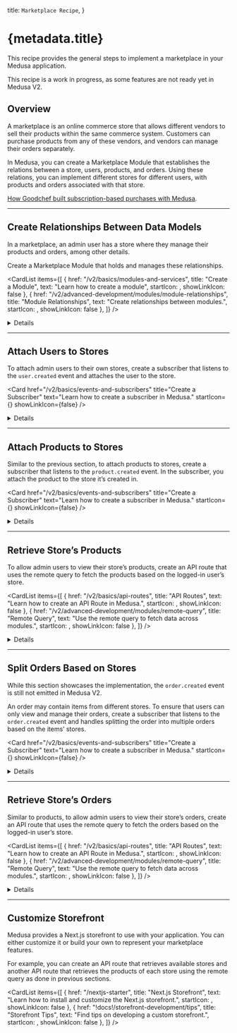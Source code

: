 
  title: `Marketplace Recipe`,
}

# {metadata.title}

This recipe provides the general steps to implement a marketplace in your Medusa application.

<Note type="soon" title="In Development">

This recipe is a work in progress, as some features are not ready yet in Medusa V2.

</Note>

## Overview

A marketplace is an online commerce store that allows different vendors to sell their products within the same commerce system. Customers can purchase products from any of these vendors, and vendors can manage their orders separately.

In Medusa, you can create a Marketplace Module that establishes the relations between a store, users, products, and orders. Using these relations, you can implement different stores for different users, with products and orders associated with that store.

<Note title="Related use-case">

[How Goodchef built subscription-based purchases with Medusa](https://medusajs.com/blog/foraged/).

</Note>

---

## Create Relationships Between Data Models

In a marketplace, an admin user has a store where they manage their products and orders, among other details.

Create a Marketplace Module that holds and manages these relationships.

<CardList items={[
  {
    href: "/v2/basics/modules-and-services",
    title: "Create a Module",
    text: "Learn how to create a module",
    startIcon: <AcademicCapSolid />,
    showLinkIcon: false
  },
  {
    href: "/v2/advanced-development/modules/module-relationships",
    title: "Module Relationships",
    text: "Create relationships between modules.",
    startIcon: <AcademicCapSolid />,
    showLinkIcon: false
  },
]} />

<Details summaryContent="Example">

  In this section, you’ll create a Marketplace Module with the necessary relationships and functionalities in the main service.
  
  Start by creating the directory `src/modules/marketplace`.
  
  Then, create the file `src/modules/marketplace/models/store-user.ts` with the following content:
  
  ```ts title="src/modules/marketplace/models/store-user.ts"
  import { BaseEntity } from "@medusajs/utils";
  import { Entity, PrimaryKey, Property } from "@mikro-orm/core"
  
  @Entity()
  class StoreUser extends BaseEntity {
    @PrimaryKey()
    id!: string
  
    @Property({ columnType: "text" })
    store_id: string
  
    @Property({ columnType: "text" })
    user_id: string
  }
  
  export default StoreUser
  ```
  
  This creates a `StoreUser` data model with the `store_id` and `user_id` fields. These fields will be used later to establish relationships to the Store and User modules.
  
  Next, create the file `src/modules/marketplace/models/store-product.ts` with the following content:
  
  ```ts title="src/modules/marketplace/models/store-product.ts"
  import { BaseEntity } from "@medusajs/utils";
  import { Entity, PrimaryKey, Property } from "@mikro-orm/core"
  
  @Entity()
  class StoreProduct extends BaseEntity {
    @PrimaryKey()
    id!: string
  
    @Property({ columnType: "text" })
    store_id: string
  
    @Property({ columnType: "text" })
    product_id: string
  }
  
  export default StoreProduct
  ```
  
  This creates a `StoreProduct` data model with the `store_id` and `product_id` fields. These fields will be used later to establish relationships to the Store and Product modules.
  
  Finally, create the file `src/modules/marketplace/models/store-order.ts` with the following content:
  
  ```ts title="src/modules/marketplace/models/store-order.ts"
  import { BaseEntity } from "@medusajs/utils";
  import { Entity, PrimaryKey, Property } from "@mikro-orm/core"
  
  @Entity()
  class StoreOrder extends BaseEntity {
    @PrimaryKey()
    id!: string
  
    @Property({ columnType: "text" })
    store_id: string
  
    @Property({ columnType: "text" })
    order_id: string
  
    @Property({ columnType: "text" })
    parent_order_id?: string
  }
  
  export default StoreOrder
  ```
  
  This creates a `StoreOrder` data model with the `store_id`, `order_id`, and `parent_order_id` fields. The `store_id` and `order_id` fields will be used to establish relationships to the Store and Order modules. You’ll learn about the use of `parent_order_id` in a later section.
  
  <Note title="Tip">

  You can add relationships to data models of other modules in a similar manner.
  
  </Note>
  
  To reflect these changes on the database, create the migration `src/modules/marketplace/migrations/Migration20240514143248.ts` with the following content:
  
  ```ts title="src/modules/marketplace/migrations/Migration20240514143248.ts"
  import { Migration } from '@mikro-orm/migrations';
  
  export class Migration20240514143248 extends Migration {
  
    async up(): Promise<void> {
      this.addSql('create table if not exists "store_order" ("id" varchar(255) not null, "store_id" text not null, "order_id" text not null, "parent_order_id" text not null, constraint "store_order_pkey" primary key ("id"));');
  
      this.addSql('create table if not exists "store_product" ("id" varchar(255) not null, "store_id" text not null, "product_id" text not null, constraint "store_product_pkey" primary key ("id"));');
  
      this.addSql('create table if not exists "store_user" ("id" varchar(255) not null, "store_id" text not null, "user_id" text not null, constraint "store_user_pkey" primary key ("id"));');
    }
  
    async down(): Promise<void> {
      this.addSql('drop table if exists "store_order" cascade;');
  
      this.addSql('drop table if exists "store_product" cascade;');
  
      this.addSql('drop table if exists "store_user" cascade;');
    }
  
  }
  
  ```
  
  You’ll run the migration after registering the module in the Medusa configurations.
  
  Next, you’ll create types that you’ll use throughout your customizations.
  
  Create the file `src/types/marketplace/index.ts` with the following content:
  
  ```ts title="src/types/marketplace/index.ts"
  import { 
    StoreDTO, 
    UserDTO,
    ProductDTO,
    OrderDTO
  } from "@medusajs/types"
  
  export type StoreUserDTO = {
    id: string
    store_id: string
    user_id: string
    store?: StoreDTO
    user?: UserDTO
  }
  
  export type StoreProductDTO = {
    id: string
    store_id: string
    product_id: string
    store?: StoreDTO
    product?: ProductDTO
  }
  
  export type StoreOrderDTO = {
    id: string
    store_id: string
    order_id: string
    parent_order_id?: string
    store?: StoreDTO
    order?: OrderDTO
  }
  
  export type CreateStoreUserDTO = {
    store_id: string
    user_id: string
  }
  
  export type CreateStoreProductDTO = {
    store_id: string
    product_id: string
  }
  
  export type CreateStoreOrderDTO = {
    store_id: string
    order_id: string
    parent_order_id?: string
  }

  ```
  
  Then, create the module’s main service at `src/modules/marketplace/service.ts` with the following content:

  ["48", "abstractModuleServiceFactory", "Extends the service factory to generate basic data management features."],
  ["102", "relationships", "Defines relationships to the Store, User, Product, and Order modules."],
  ["131", "create", "Method to create a `StoreUser`."],
  ["141", "createStoreProduct", "Method to create a `StoreProduct`."],
  ["150", "createStoreOrder", "Method to create a `StoreOrder`."]
]
  
  ```ts title="src/modules/marketplace/service.ts" highlights={mainServiceHighlights} collapsibleLines="1-17" expandButtonLabel="Show Imports"
  import { ModulesSdkUtils, Modules } from "@medusajs/utils"
  import StoreUser from "./models/store-user";
  import StoreProduct from "./models/store-product";
  import StoreOrder from "./models/store-order";
  import { 
    CreateStoreOrderDTO, 
    CreateStoreProductDTO, 
    CreateStoreUserDTO, 
    StoreOrderDTO, 
    StoreProductDTO, 
    StoreUserDTO
  } from "../../types/marketplace";
  import { 
    ModuleJoinerConfig, 
    ModulesSdkTypes
  } from "@medusajs/types";
  
  type InjectedDependencies = {
    storeUserService: ModulesSdkTypes.InternalModuleService<
      any
    >
    storeProductService: ModulesSdkTypes.InternalModuleService<
      any
    >
    storeOrderService: ModulesSdkTypes.InternalModuleService<
      any
    >
  }
  
  type AllModelsDTO = {
    StoreUser: {
      dto: StoreUserDTO
    },
    StoreProduct: {
      dto: StoreProductDTO
    },
    StoreOrder: {
      dto: StoreOrderDTO
    }
  }
  
  const generateMethodsFor = [
    StoreProduct,
    StoreOrder
  ]
  
  class MarketplaceModuleService extends ModulesSdkUtils
    .abstractModuleServiceFactory<
      InjectedDependencies,
      StoreUserDTO,
      AllModelsDTO
    >(
      StoreUser, generateMethodsFor
    ) {
      storeUserService_: ModulesSdkTypes.InternalModuleService<
        StoreUser
      >
      storeProductService_: ModulesSdkTypes.InternalModuleService<
        StoreProduct
      >
      storeOrderService_: ModulesSdkTypes.InternalModuleService<
        StoreOrder
      >
  
      constructor({ 
        storeUserService, 
        storeProductService, 
        storeOrderService
      }: InjectedDependencies) {
        // @ts-ignore
        super(...arguments)
        this.storeUserService_ = storeUserService
        this.storeProductService_ = storeProductService
        this.storeOrderService_ = storeOrderService
      }
  
      __joinerConfig(): ModuleJoinerConfig {
        return {
          serviceName: "marketplaceModuleService",
          alias: [
            {
              name: ["store_user"],
              args: {
                entity: StoreUser.name
              }
            },
            {
              name: ["store_product"],
              args: {
                entity: StoreProduct.name,
                methodSuffix: "StoreProducts"
              }
            },
            {
              name: ["store_order"],
              args: {
                entity: StoreOrder.name,
                methodSuffix: "StoreOrders"
              }
            }
          ],
          relationships: [
            {
              serviceName: Modules.STORE,
              alias: "store",
              primaryKey: "id",
              foreignKey: "store_id"
            },
            {
              serviceName: Modules.USER,
              alias: "user",
              primaryKey: "id",
              foreignKey: "user_id"
            },
            {
              serviceName: Modules.PRODUCT,
              alias: "product",
              primaryKey: "id",
              foreignKey: "product_id"
            },
            {
              serviceName: Modules.ORDER,
              alias: "order",
              primaryKey: "id",
              foreignKey: "order_id"
            }
          ]
        }
      }
  
      async create(
        data: CreateStoreUserDTO
      ): Promise<StoreUserDTO> {
        const storeUser = await this.storeUserService_.create(
          data
        )
  
        return storeUser
      }
  
      async createStoreProduct(
        data: CreateStoreProductDTO
      ): Promise<StoreProductDTO> {
        const storeProduct = await this.storeProductService_
          .create(data)
  
        return storeProduct
      }
  
      async createStoreOrder(
        data: CreateStoreOrderDTO
      ): Promise<StoreOrderDTO> {
        const storeOrder = await this.storeOrderService_
          .create(data)
  
        return storeOrder
      }
    }
  
  export default MarketplaceModuleService
  ```
  
  The module’s main service:
  
  - Extends the service factory to generate basic data management features.
  - Defines relationships to the Store, User, Product, and Order modules.
  - Defines `create` methods for the `StoreUser`, `StoreProduct`, and `StoreOrder` data models.
  
  Finally, create the module definition at `src/modules/marketplace/index.ts` with the following content:
  
  ```ts title="src/modules/marketplace/index.ts"
  import MarketplaceModuleService from "./service";
  
  export default {
    service: MarketplaceModuleService,
  } 
  ```
  
  To use the module, add it to the `modules` object in `medusa-config.js`:
  
  ```js title="medusa-config.js"
  const modules = {
    marketplaceModuleService: {
      resolve: "./modules/marketplace",
      definition: {
        isQueryable: true
      }
    },
    // ...
  }
  ```
  
  Then, run the migrations of the module:
  
  ```bash npm2yarn
  npx medusa migrations run
  ```

</Details>
    

---

## Attach Users to Stores

To attach admin users to their own stores, create a subscriber that listens to the `user.created` event and attaches the user to the store.

<Card
  href="/v2/basics/events-and-subscribers"
  title="Create a Subscriber"
  text="Learn how to create a subscriber in Medusa."
  startIcon={<AcademicCapSolid />}
  showLinkIcon={false}
/>

<Details summaryContent="Example">

  Create the file `src/subscribers/user-created.ts` with the following content:
  
  ["10", "", "The event data payload with the created user's ID."],
  ["24", "", "Retrieve the created user."],
  ["26", "", "Create a store for that user using the Store Module."],
  ["30", "", "Create a relationship between the user and the store by creating a `StoreUser` record."]
]
  
  ```ts title="src/subscribers/user-created.ts" highlights={userSubscriberHighlights} collapsibleLines="1-8" expandButtonLabel="Show Imports"
  import { SubscriberArgs, type SubscriberConfig } from "@medusajs/medusa"
  import { ModuleRegistrationName } from "@medusajs/modules-sdk"
  import { 
    IUserModuleService,
    IStoreModuleService
  } from "@medusajs/types"
  import MarketplaceModuleService from "../modules/marketplace/service"
  
  export default async function userCreatedHandler({
    data,
    container
  }: SubscriberArgs<{ id: string }>) {
    const { id } = data.data || { data }
    const userModuleService: IUserModuleService = container.resolve(
      ModuleRegistrationName.USER
    )
    const storeModuleService: IStoreModuleService = container.resolve(
      ModuleRegistrationName.STORE
    )
    const marketplaceModuleService: MarketplaceModuleService = container.resolve(
      "marketplaceModuleService"
    )
  
    const user = await userModuleService.retrieve(id)
  
    const store = await storeModuleService.create({
      name: `${user.first_name}'s Store`
    })
    
    const storeUser = await marketplaceModuleService.create({
      store_id: store.id,
      user_id: user.id
    })
  
    console.log(`Created StoreUser ${storeUser.id}`)
  }
  
  export const config: SubscriberConfig = {
    event: "user.created",
  }
  ```
  
  This adds a subscriber to the `user.created` event. In the subscriber, you:
  
  - Retrieve the created user. The created user’s ID is passed in the event’s data payload.
  - Create a store for that user using the Store Module.
  - Create a relationship between the user and the store by creating a `StoreUser` record.
  
  To test it out, use the `medusa user` command to create a user:
  
  ```bash npm2yarn
  npx medusa user -e my-admin@medusa-test.com -p supersecret
  ```
  
  At the end of the output, you should see the message `Created StoreUser {store_user_id}` where the `{store_user_id}` is the ID of the created `StoreUser`.

</Details>

---

## Attach Products to Stores

Similar to the previous section, to attach products to stores, create a subscriber that listens to the `product.created` event. In the subscriber, you attach the product to the store it’s created in.

<Card
  href="/v2/basics/events-and-subscribers"
  title="Create a Subscriber"
  text="Learn how to create a subscriber in Medusa."
  startIcon={<AcademicCapSolid />}
  showLinkIcon={false}
/>

<Details summaryContent="Example">

  Create the file `src/subscribers/product-created.ts` with the following content:

  ["21", "", "Retrieve the created product."],
  ["23", "", "This subscriber requires the store ID to be set in `product.metadata.store_id`. If not, the subscriber ends execution."],
  ["27", "", "Create a relationship between the product and the store by creating a `StoreProduct` record."]
]
    
  ```ts title="src/subscribers/product-created.ts" highlights={productSubscriberHighlights} collapsibleLines="1-7" expandButtonLabel="Show Imports"
  import { SubscriberArgs, type SubscriberConfig } from "@medusajs/medusa"
  import { ModuleRegistrationName } from "@medusajs/modules-sdk"
  import { 
    IProductModuleService,
  } from "@medusajs/types"
  import MarketplaceModuleService from "../modules/marketplace/service"
  
  export default async function productCreateHandler({
    data,
    container
  }: SubscriberArgs<{ id: string }>) {
    const { id } = data.data || data
    const productModuleService: IProductModuleService = container.resolve(
      ModuleRegistrationName.PRODUCT
    )
    
    const marketplaceModuleService: MarketplaceModuleService = container.resolve(
      "marketplaceModuleService"
    )
  
    const product = await productModuleService.retrieve(id)
  
    if (!product.metadata?.store_id) {
      return
    }
  
    await marketplaceModuleService.createStoreProduct({
      store_id: product.metadata.store_id as string,
      product_id: id
    })
  }
  
  export const config: SubscriberConfig = {
    event: "product.created",
  }
  ```
  
  This adds a subscriber to the `product.created` event. In the subscriber, you:
  
  - Retrieve the created product.
  - This subscriber requires the store ID to be set in `product.metadata.store_id`. If not, the subscriber ends execution.
  - If the store ID is found, create a relationship between the product and the store by creating a `StoreProduct` record.
  
  To test it out, start the Medusa application:
  
  ```bash npm2yarn
  npm run dev
  ```
  
  Then, send an authenticated `POST` request to `/admin/products`:
  
  ```bash
  curl -X POST 'http://localhost:9000/admin/products' \
  -H 'Content-Type: application/json' \
  -H 'Authorization: Bearer {jwt_token}' \
  --data '{
      "title": "My Shirt 13",
      "metadata": {
          "store_id": "store_01HXV74JCCAHA3F2X3EWZTZG5R"
      }
  }' 
  ```
  
  This returns the created product. In the next section, you’ll implement the API route to fetch the products of a store.

</Details>
    

---

## Retrieve Store’s Products

To allow admin users to view their store’s products, create an API route that uses the remote query to fetch the products based on the logged-in user’s store.

<CardList items={[
  {
    href: "/v2/basics/api-routes",
    title: "API Routes",
    text: "Learn how to create an API Route in Medusa.",
    startIcon: <AcademicCapSolid />,
    showLinkIcon: false
  },
  {
    href: "/v2/advanced-development/modules/remote-query",
    title: "Remote Query",
    text: "Use the remote query to fetch data across modules.",
    startIcon: <AcademicCapSolid />,
    showLinkIcon: false
  },
]} />

<Details summaryContent="Example">

  Create the file `src/api/admin/marketplace/products/route.ts` with the following content:

  ["26", "", "Retrieve the store of the logged-in user."],
  ["37", "", "Build a query that retrieves the products of that store."],
  ["49", "", "Retrieve the products using remote query."]
]
    
  ```ts title="src/api/admin/marketplace/products/route.ts" highlights={productRoutesHighlights} collapsibleLines="1-13" expandButtonLabel="Show Imports"
  import { 
    AuthenticatedMedusaRequest, 
    MedusaResponse
  } from "@medusajs/medusa"
  import { RemoteQueryFunction } from "@medusajs/modules-sdk"
  import { 
    remoteQueryObjectFromString,
    ContainerRegistrationKeys,
    MedusaError
  } from "@medusajs/utils"
  import MarketplaceModuleService 
    from "../../../../modules/marketplace/service"
  
  export async function GET(
    req: AuthenticatedMedusaRequest,
    res: MedusaResponse
  ): Promise<void> {
    const marketplaceModuleService: MarketplaceModuleService = 
      req.scope.resolve(
        "marketplaceModuleService"
      )
    const remoteQuery: RemoteQueryFunction = req.scope.resolve(
      ContainerRegistrationKeys.REMOTE_QUERY
    )
  
    const storeUsers = await marketplaceModuleService.list({
      user_id: req.auth.actor_id
    })
  
    if (!storeUsers.length) {
      throw new MedusaError(
        MedusaError.Types.NOT_FOUND,
        "This user doesn't have an associated store."
      )
    }
  
    const query = remoteQueryObjectFromString({
      entryPoint: "store_product",
      fields: [
        "product.*"
      ],
      variables: {
        filters: {
          store_id: storeUsers[0].store_id
        }
      }
    })
  
    const result = await remoteQuery(query)
  
    res.json({
      store_id: storeUsers[0].store_id,
      products: result.map((data) => data.product)
    })
  }
  ```
  
  This creates a `GET` API route at `/admin/marketplace/products`. In the API route, you:
  
  - Retrieve the store of the logged-in user.
  - Build a query that retrieves the products of that store.
  - Retrieve the products using remote query and return them.
  
  Next, create the file `src/api/middlewares.ts` with the following content:
  
  ```ts title="src/api/middlewares.ts"
  import { 
    MiddlewaresConfig, 
    authenticate
  } from "@medusajs/medusa"
  
  export const config: MiddlewaresConfig = {
    routes: [
      {
        matcher: "/admin/marketplace*",
        middlewares: [
          authenticate(
            "admin", 
            ["session", "bearer", "api-key"]
          ),
        ],
      },
    ],
  }
  ```
  
  This ensures that only authenticated admin users can access your API route.
  
  To test it out, start the Medusa application. Then, send a `GET` request to `/admin/marketplace/products`:
  
  ```bash
  curl 'localhost:9000/admin/marketplace/products' \
  -H 'Authorization: Bearer {jwt_token}'
  ```
  
  This will return the product you created in the previous section, if the `{jwt_token}` belongs to the user of the same store ID.

</Details>
    

---

## Split Orders Based on Stores

<Note type="soon">

While this section showcases the implementation, the `order.created` event is still not emitted in Medusa V2.

</Note>

An order may contain items from different stores. To ensure that users can only view and manage their orders, create a subscriber that listens to the `order.created` event and handles splitting the order into multiple orders based on the items’ stores.

<Card
  href="/v2/basics/events-and-subscribers"
  title="Create a Subscriber"
  text="Learn how to create a subscriber in Medusa."
  startIcon={<AcademicCapSolid />}
  showLinkIcon={false}
/>

<Details summaryContent="Example">

  Create the file `src/subscribers/order-created.ts` with the following content:

  ["35", "", "Loop over the created order’s items."],
  ["57", "", "Group the items by their store ID."],
  ["72", "", "If the items have the same store ID, then associate the created order with the store."],
  ["88", "", "If there are items from more than one store in the order, create child orders and associate each of them with the store."],
  ["91", "parent_order_id", "The `parent_order_id` field in the `StoreOrder` data model points to the original order."]
]
    
  ```ts title="src/subscribers/order-created.ts" highlights={orderSubscriberHighlights} collapsibleLines="1-13" expandButtonLabel="Show Imports"
  import type { 
    SubscriberArgs, 
    SubscriberConfig
  } from "@medusajs/medusa"
  import { ModuleRegistrationName } from "@medusajs/modules-sdk"
  import { 
    IOrderModuleService,
    CreateOrderDTO
  } from "@medusajs/types"
  import MarketplaceModuleService 
    from "../modules/marketplace/service"
  import { createOrdersWorkflow } from "@medusajs/core-flows"
  
  export default async function orderCreatedHandler({
    data,
    container
  }: SubscriberArgs<{ id: string }>) {
    const { id } = data.data || data
    const orderModuleService: IOrderModuleService = 
      container.resolve(
        ModuleRegistrationName.ORDER
      )
    
    const marketplaceModuleService: MarketplaceModuleService = 
      container.resolve(
        "marketplaceModuleService"
      )
  
    const storeToOrders: Record<string, CreateOrderDTO> = {}
  
    const order = await orderModuleService.retrieve(id, {
      relations: ["items"]
    })
  
    await Promise.all(order.items?.map(async (item) => {
      const storeProduct = await marketplaceModuleService
        .listStoreProducts({
          product_id: item.product_id
        })
  
      if (!storeProduct.length) {
        return
      }
  
      const storeId = storeProduct[0].store_id
      
      if (!storeToOrders[storeId]) {
        const { id, ...orderDetails } = order
        storeToOrders[storeId] = {
          ...orderDetails,
          items: []
        }
      }
  
      const { id, ...itemDetails } = item
  
      storeToOrders[storeId].items.push(itemDetails)
    }))
  
    const storeToOrdersKeys = Object.keys(storeToOrders)
  
    if (!storeToOrdersKeys.length) {
      return
    }
  
    if (
      storeToOrdersKeys.length === 1 && 
      storeToOrders[0].items.length === order.items.length
    ) {
      // The order is composed of items from one store, so 
      // associate the order as-is with the store.
      await marketplaceModuleService.createStoreOrder({
        store_id: storeToOrdersKeys[0],
        order_id: order.id
      })
  
      return
    }
  
    // create store orders for each child order
    await Promise.all(
      storeToOrdersKeys.map(async (storeId) => {
        const { result } = await createOrdersWorkflow(container)
          .run({
            input: storeToOrders[storeId]
          })
  
        await marketplaceModuleService.createStoreOrder({
          store_id: storeId,
          order_id: result.id,
          parent_order_id: order.id
        })
      })
    )
  }
  
  export const config: SubscriberConfig = {
    event: "order.created",
  }
  ```
  
  This adds a subscriber to the `order.created` event. In the subscriber, you:
  
  - Loop over the created order’s items.
  - Group the items by their store ID.
  - If the items have the same store ID, then associate the created order with the store.
  - If there are items from more than one store in the order, create child orders and associate each of them with the store. Here, you use the `parent_order_id` field in the `StoreOrder` data model to point to the original order.
  
  To test this out, create an order in your store. That will run the subscriber and create the child orders.
  
  The next section covers how to retrieve the store’s orders.

</Details>
    

---

## Retrieve Store’s Orders

Similar to products, to allow admin users to view their store’s orders, create an API route that uses the remote query to fetch the orders based on the logged-in user’s store.

<CardList items={[
  {
    href: "/v2/basics/api-routes",
    title: "API Routes",
    text: "Learn how to create an API Route in Medusa.",
    startIcon: <AcademicCapSolid />,
    showLinkIcon: false
  },
  {
    href: "/v2/advanced-development/modules/remote-query",
    title: "Remote Query",
    text: "Use the remote query to fetch data across modules.",
    startIcon: <AcademicCapSolid />,
    showLinkIcon: false
  },
]} />

<Details summaryContent="Example">

  Create the file `src/api/admin/marketplace/orders/route.ts` with the following content:

  ["25", "", "Retrieve the store of the logged-in user."],
  ["29", "", "Build a query that retrieves the orders of that store."],
  ["41", "", "Retrieve the orders using remote query."]
]
    
  ```ts title="src/api/admin/marketplace/orders/route.ts" highlights={orderRoutesHighlights} collapsibleLines="1-12" expandButtonLabel="Show Imports"
  import { 
    AuthenticatedMedusaRequest, 
    MedusaResponse
  } from "@medusajs/medusa"
  import { RemoteQueryFunction } from "@medusajs/modules-sdk"
  import { 
    remoteQueryObjectFromString,
    ContainerRegistrationKeys,
  } from "@medusajs/utils"
  import MarketplaceModuleService 
    from "../../../../modules/marketplace/service"
  
  export async function GET(
    req: AuthenticatedMedusaRequest,
    res: MedusaResponse
  ): Promise<void> {
    const marketplaceModuleService: MarketplaceModuleService = 
      req.scope.resolve(
        "marketplaceModuleService"
      )
    const remoteQuery: RemoteQueryFunction = req.scope.resolve(
      ContainerRegistrationKeys.REMOTE_QUERY
    )
  
    const storeUsers = await marketplaceModuleService.list({
      user_id: req.auth.actor_id
    })
  
    const query = remoteQueryObjectFromString({
      entryPoint: "store_order",
      fields: [
        "order.*"
      ],
      variables: {
        filters: {
          store_id: storeUsers[0].store_id
        }
      }
    })
  
    const result = await remoteQuery(query)
  
    res.json({
      orders: result.map((data) => data.order)
    })
  }
  
  ```
  
  This creates a `GET` API route at `/admin/marketplace/orders`. In the API route, you:
  
  - Retrieve the store of the logged-in user.
  - Build a query that retrieves the orders of that store.
  - Retrieve the orders using remote query and return them.
  
  To test it out, start the Medusa application. Then, send a `GET` request to `/admin/marketplace/orders`:
  
  ```bash
  curl 'localhost:9000/admin/marketplace/orders' \
  -H 'Authorization: Bearer {jwt_token}'
  ```
  
  This will return the orders you created in the previous section if the `{jwt_token}` belongs to the user of the same store ID.

</Details>

---

## Customize Storefront

Medusa provides a Next.js storefront to use with your application. You can either customize it or build your own to represent your marketplace features.

For example, you can create an API route that retrieves available stores and another API route that retrieves the products of each store using the remote query as done in previous sections.

<CardList items={[
  {
    href: "/nextjs-starter",
    title: "Next.js Storefront",
    text: "Learn how to install and customize the Next.js storefront.",
    startIcon: <AcademicCapSolid />,
    showLinkIcon: false
  },
  {
    href: "!docs!/storefront-development/tips",
    title: "Storefront Tips",
    text: "Find tips on developing a custom storefront.",
    startIcon: <AcademicCapSolid />,
    showLinkIcon: false
  },
]} />
